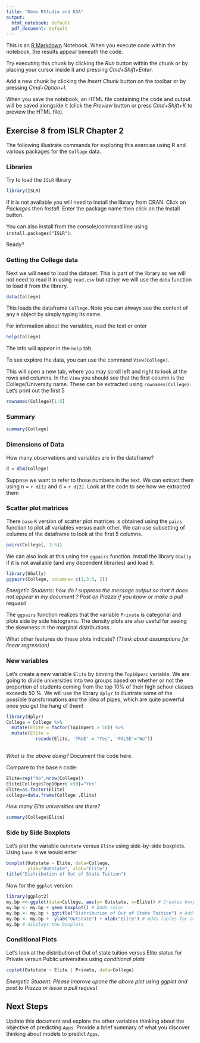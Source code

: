 ```yaml
---
title: "Demo RStudio and EDA"
output:
  html_notebook: default
  pdf_document: default
---
```


This is an [R Markdown](http://rmarkdown.rstudio.com) Notebook. When you execute code within the notebook, the results appear beneath the code. 

Try executing this chunk by clicking the *Run* button within the chunk or by placing your cursor inside it and pressing *Cmd+Shift+Enter*. 

Add a new chunk by clicking the *Insert Chunk* button on the toolbar or by pressing *Cmd+Option+I*.

When you save the notebook, an HTML file containing the code and output will be saved alongside it (click the *Preview* button or press *Cmd+Shift+K* to preview the HTML file).

##  Exercise 8 from ISLR Chapter 2

The following illustrate commands for exploring this exercise using R and various packages for the `Collage` data.

### Libraries

Try to load the `ISLR` library
```r
library(ISLR)
```

If it is not available you will need to install the  library from CRAN. Click on  *Packages*  then *Install*.  Enter the package name then click on the Install button.

You can also install from the console/command line using
`install.packages("ISLR")`.

Ready?

###  Getting the College data

Next we will need to load the dataset.  This is part of the library so we will not need to read it in using `read.csv` but rather we will use the `data` function to load it from the library.

```r
data(College)
```

This loads the dataframe `College`.  Note you can always see the content of any `R` object by simply typing its name.

For information about the variables, read the text or enter
```r
help(College)
```

The info will appear in the `help` tab.

To see explore the data, you can use the command `View(College)`.

This will open a new tab, where you may scroll left and right to look at the rows and columns.
In the `View` you should see that the first column is the College/University name.  These can be extracted using `rownames(College)`.  Let's print out the first 5

```r
rownames(College)[1:5]
```



### Summary

```r
summary(College)
```
### Dimensions of Data

How many observations and variables are in the dataframe?


```r
d = dim(College)
```

Suppose we want to refer to those numbers in the text.  We can extract them using n = `r d[1]` and d = `r d[2]`.
Look at the code to see how we extracted them

### Scatter plot matrices

There `base` `R` version of scatter plot matrices is obtained using the `pairs` function to plot all variables versus each other.  We can use subsetting of columns of the dataframe to
look at the first 5 columns.  

```r
pairs(College[, 1:5])
```

We can also look at this using the `ggpairs` function.
Install the library `GGally` if it is not available (and any dependent libraries) and load it.

```r
library(GGally)
ggpairs(College, columns= c(1,3:5, 2))
```


_Energetic Students:  how do I suppress the message output so that it does not appear in my document ?  Post on Piazza if you know or make a pull request!_

The `ggpairs` function realizes that the variable `Private` is categorial and plots side by side histograms.  The density plots are also useful for seeing the skewness in the marginal distributions.

What other features do these plots indicate?  _(Think about assumptions for linear regression)_


### New variables

Let's create a new variable `Elite` by binning the `Top10perc` variable. We are going to divide universities into two groups based on whether or not the proportion of students coming from the top 10% of their high school classes exceeds 50 %.  We will use the library `dplyr` to illustrate some of the possible transformations and the idea of pipes, which are quite powerful once you get the hang of them!

```r
library(dplyr)
College = College %>% 
  mutate(Elite = factor(Top10perc > 50)) %>%
  mutate(Elite = 
           recode(Elite, 'TRUE' = "Yes", 'FALSE'="No"))
  
```


_What is the above doing?_    Document the code here.

Compare to the base `R` code:

```r
Elite=rep("No",nrow(College))
Elite[College$Top10perc >50]="Yes"
Elite=as.factor(Elite)
college=data.frame(College ,Elite)
```

_How many Elite universities are there?_

```r
summary(College$Elite)
```

### Side by Side Boxplots

Let's plot the variable `Outstate` versus `Elite` using side-by-side boxplots.  Using `base R` we would enter

```r
boxplot(Outstate ~ Elite, data=College, 
        ylab="Outstate", xlab="Elite")
title("Distribution of Out of State Tuition")
```


Now for the `ggplot` version:


```r
library(ggplot2)
my.bp <<-ggplot(data=College, aes(y= Outstate, x=Elite)) # Creates boxplots
my.bp <- my.bp + geom_boxplot() # Adds color
my.bp <- my.bp + ggtitle("Distribution of Out of State Tuition") # Adds a title
my.bp <- my.bp +  ylab("Outstate") + xlab("Elite") # Adds lables for axes
my.bp # displays the boxplots
```


### Conditional Plots

Let's look at the distribution of Out of state tuition versus Elite status for Private versun Public universities using _conditional plots_

```r
coplot(Outstate ~ Elite | Private, data=College)
```

_Energetic Student:  Please improve upone the above plot using ggplot and post to Piazza or issue a pull request_

## Next Steps

Update this document and explore the other variables thinking about the objective of predicting `Apps`.  Provide a brief summary of what you discover thinking about models to predict `Apps`.